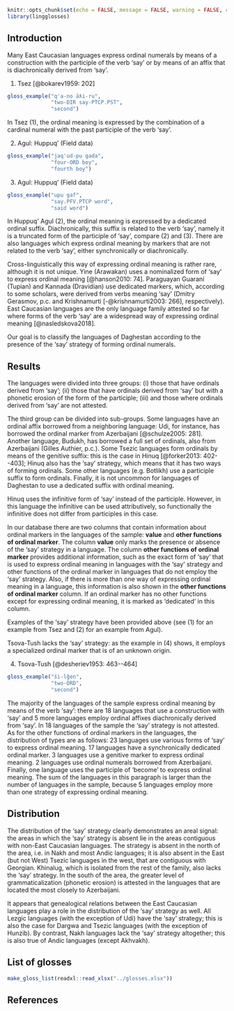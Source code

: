 ```r
knitr::opts_chunk$set(echo = FALSE, message = FALSE, warning = FALSE, comment = '')
library(lingglosses)
```

## Introduction

Many East Caucasian languages express ordinal numerals by means of a construction with the participle of the verb ‘say’ or by means of an affix that is diachronically derived from ‘say’.

(@one) Tsez [@bokarev1959: 202]
```r
gloss_example("q'a-no āƛi-ru",
              "two-DIR say-PTCP.PST",
              "second")
```

In Tsez (@one), the ordinal meaning is expressed by the combination of a cardinal numeral with the past participle of the verb ‘say’.

(@two) Agul: Huppuq' (Field data)
```r
gloss_example("jaq'ud-pu gada",
              "four-ORD boy",
              "fourth boy")
```

(@three) Agul: Huppuq' (Field data)
```r
gloss_example("upu gaf",
              "say.PFV.PTCP word",
              "said word")
```

In Huppuq’ Agul (@two), the ordinal meaning is expressed by a dedicated ordinal suffix. Diachronically, this suffix is related to the verb ‘say’, namely it is a truncated form of the participle of ‘say’, compare (@two) and (@three). There are also languages which express ordinal meaning by markers that are not related to the verb ‘say’, either synchronically or diachronically.

Cross-linguistically this way of expressing ordinal meaning is rather rare, although it is not unique. Yine (Arawakan) uses a nominalized form of ‘say’ to express ordinal meaning [@hanson2010: 74]. Paraguayan Guaraní (Tupian) and Kannada (Dravidian) use dedicated markers, which, according to some scholars, were derived from verbs meaning ‘say’ (Dmitry Gerasmov, p.c. and Krishnamurti [-@krishnamurti2003: 266], respectively). East Caucasian languages are the only language family attested so far where forms of the verb ‘say’ are a widespread way of expressing ordinal meaning [@nasledskova2018]. 

Our goal is to classify the languages of Daghestan according to the presence of the ‘say’ strategy of forming ordinal numerals.

## Results

The languages were divided into three groups: (i) those that have ordinals derived from ‘say’; (ii) those that have ordinals derived from ‘say’ but with a phonetic erosion of the form of the participle; (iii) and those where ordinals derived from ‘say’ are not attested.

The third group can be divided into sub-groups. Some languages have an ordinal affix borrowed from a neighboring language: Udi, for instance, has borrowed the ordinal marker from Azerbaijani [@schulze2005: 281]. Another language, Budukh, has borrowed a full set of ordinals, also from Azerbaijani (Gilles Authier, p.c.). Some Tsezic languages form ordinals by means of the genitive suffix: this is the case in Hinuq [@forker2013: 402--403]; Hinuq also has the ‘say’ strategy, which means that it has two ways of forming ordinals. Some other languages (e.g. Botlikh) use a participle suffix to form ordinals. Finally, it is not uncommon for languages of Daghestan to use a dedicated suffix with ordinal meaning.

Hinuq uses the infinitive form of ‘say’ instead of the participle. However, in this language the infinitive can be used attributively, so functionally the infinitive does not differ from participles in this case.

In our database there are two columns that contain information about ordinal markers in the languages of the sample: **value** and **other functions of ordinal marker**. The column **value** only marks the presence or absence of the ‘say’ strategy in a language. The column **other functions of ordinal marker** provides additional information, such as the exact form of ‘say’ that is used to express ordinal meaning in languages with the ‘say’ strategy and other functions of the ordinal marker in languages that do not employ the ‘say’ strategy. Also, if there is more than one way of expressing ordinal meaning in a language, this information is also shown in the **other functions of ordinal marker** column. If an ordinal marker has no other functions except for expressing ordinal meaning, it is marked as ‘dedicated’ in this column.

Examples of the ‘say’ strategy have been provided above (see (@one) for an example from Tsez and (@two) for an example from Agul). 

Tsova-Tush lacks the ‘say’ strategy: as the example in (@four) shows, it employs a specialized ordinal marker that is of an unknown origin. 

(@four) Tsova-Tush [@desheriev1953: 463--464]
```r
gloss_example("ši-lǧen",
              "two-ORD",
              "second")
```

The majority of the languages of the sample express ordinal meaning by means of the verb ‘say’: there are 18 languages that use a construction with ‘say’ and 5 more languages employ ordinal affixes diachronically derived from ‘say’. In 18 languages of the sample the ‘say’ strategy is not attested.
As for the other functions of ordinal markers in the languages, the distribution of types are as follows: 23 languages use various forms of ‘say’ to express ordinal meaning. 17 languages have a synchronically dedicated ordinal marker. 3 languages use a genitive marker to express ordinal meaning. 2 languages use ordinal numerals borrowed from Azerbaijani. Finally, one language uses the participle of ‘become’ to express ordinal meaning. The sum of the languages in this paragraph is larger than the number of languages in the sample, because 5 languages employ more than one strategy of expressing ordinal meaning.

## Distribution

The distribution of the ‘say’ strategy clearly demonstrates an areal signal: the areas in which the ‘say’ strategy is absent lie in the areas contiguous with non-East Caucasian languages. The strategy is absent in the north of the area, i.e. in Nakh and most Andic languages; it is also absent in the East (but not West) Tsezic languages in the west, that are contiguous with Georgian. Khinalug, which is isolated from the rest of the family, also lacks the ‘say’ strategy. In the south of the area, the greater level of grammaticalization (phonetic erosion) is attested in the languages that are located the most closely to Azerbaijani.

It appears that genealogical relations between the East Caucasian languages play a role in the distribution of the ‘say’ strategy as well. All Lezgic languages (with the exception of Udi) have the ‘say’ strategy; this is also the case for Dargwa and Tsezic languages (with the exception of Hunzib). By contrast, Nakh languages lack the ‘say’ strategy altogether; this is also true of Andic languages (except Akhvakh). 

## List of glosses {-}

```r
make_gloss_list(readxl::read_xlsx("../glosses.xlsx"))
```

## References {-}